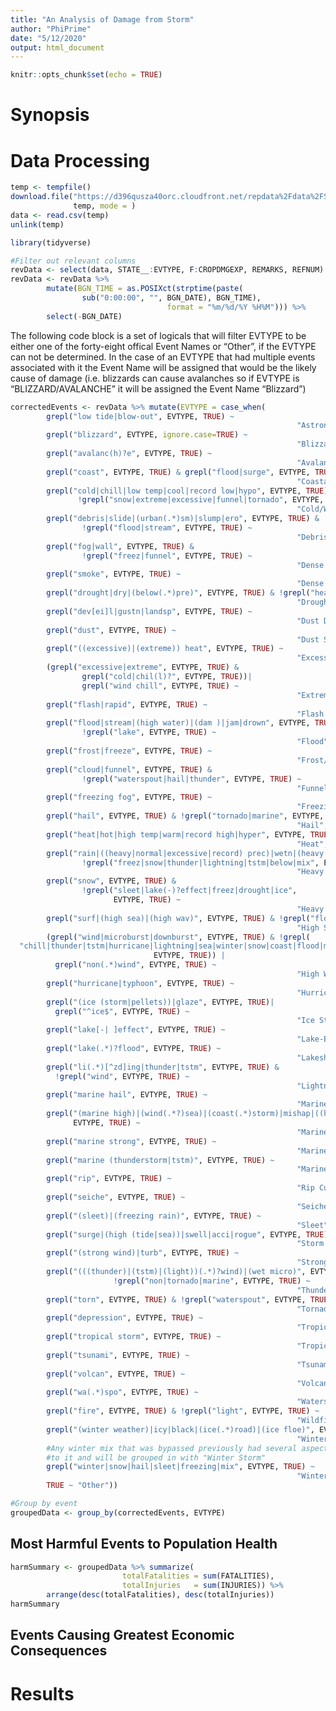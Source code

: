 ```yaml
---
title: "An Analysis of Damage from Storm"
author: "PhiPrime"
date: "5/12/2020"
output: html_document
---
```


```r
knitr::opts_chunk$set(echo = TRUE)
```

# Synopsis  


# Data Processing  


```r
temp <- tempfile()
download.file("https://d396qusza40orc.cloudfront.net/repdata%2Fdata%2FStormData.csv.bz2",
              temp, mode = )
data <- read.csv(temp)
unlink(temp)
```

```r
library(tidyverse)
```
```r
#Filter out relevant columns
revData <- select(data, STATE__:EVTYPE, F:CROPDMGEXP, REMARKS, REFNUM)
revData <- revData %>% 
        mutate(BGN_TIME = as.POSIXct(strptime(paste(
                sub("0:00:00", "", BGN_DATE), BGN_TIME), 
                                   format = "%m/%d/%Y %H%M"))) %>%
        select(-BGN_DATE)
```


The following code block is a set of logicals that will filter EVTYPE to be either one of the forty-eight offical Event Names or "Other", if the EVTYPE can not be determined. In the case of an EVTYPE that had multiple events associated with it the Event Name will be assigned that would be the likely cause of damage (i.e. blizzards can cause avalanches so if EVTYPE is "BLIZZARD/AVALANCHE" it will be assigned the Event Name "Blizzard")
```r
correctedEvents <- revData %>% mutate(EVTYPE = case_when(
        grepl("low tide|blow-out", EVTYPE, TRUE) ~ 
                                                                "Astronomical Low Tide",
        grepl("blizzard", EVTYPE, ignore.case=TRUE) ~ 
                                                                "Blizzard",
        grepl("avalanc(h)?e", EVTYPE, TRUE) ~ 
                                                                "Avalanche", 
        grepl("coast", EVTYPE, TRUE) & grepl("flood|surge", EVTYPE, TRUE) ~
                                                                "Coastal Flood",
        grepl("cold|chill|low temp|cool|record low|hypo", EVTYPE, TRUE) &
               !grepl("snow|extreme|excessive|funnel|tornado", EVTYPE, TRUE) ~
                                                                "Cold/Wind Chill",
        grepl("debris|slide|(urban(.*)sm)|slump|ero", EVTYPE, TRUE) & 
                !grepl("flood|stream", EVTYPE, TRUE) ~ 
                                                                "Debris Flow",
        grepl("fog|wall", EVTYPE, TRUE) & 
                !grepl("freez|funnel", EVTYPE, TRUE) ~ 
                                                                "Dense Fog",
        grepl("smoke", EVTYPE, TRUE) ~ 
                                                                "Dense Smoke",
        grepl("drought|dry|(below(.*)pre)", EVTYPE, TRUE) & !grepl("heat|micro", EVTYPE, TRUE) ~
                                                                "Drought",
        grepl("dev[ei]l|gustn|landsp", EVTYPE, TRUE) ~ 
                                                                "Dust Devil",
        grepl("dust", EVTYPE, TRUE) ~ 
                                                                "Dust Storm",
        grepl("((excessive)|(extreme)) heat", EVTYPE, TRUE) ~
                                                                "Excessive Heat",
        (grepl("excessive|extreme", EVTYPE, TRUE) &
                grepl("cold|chil(l)?", EVTYPE, TRUE))|
                grepl("wind chill", EVTYPE, TRUE) ~
                                                                "Extreme Cold/Wind Chill",
        grepl("flash|rapid", EVTYPE, TRUE) ~ 
                                                                "Flash Flood",
        grepl("flood|stream|(high water)|(dam )|jam|drown", EVTYPE, TRUE) & 
                !grepl("lake", EVTYPE, TRUE) ~
                                                                "Flood",
        grepl("frost|freeze", EVTYPE, TRUE) ~ 
                                                                "Frost/Freeze",
        grepl("cloud|funnel", EVTYPE, TRUE) & 
                !grepl("waterspout|hail|thunder", EVTYPE, TRUE) ~ 
                                                                "Funnel Cloud",
        grepl("freezing fog", EVTYPE, TRUE) ~ 
                                                                "Freezing Fog",
        grepl("hail", EVTYPE, TRUE) & !grepl("tornado|marine", EVTYPE, TRUE) ~
                                                                "Hail",
        grepl("heat|hot|high temp|warm|record high|hyper", EVTYPE, TRUE) ~ 
                                                                "Heat",
        grepl("rain|((heavy|normal|excessive|record) prec)|wetn|(heavy show)", EVTYPE, TRUE) &
                !grepl("freez|snow|thunder|lightning|tstm|below|mix", EVTYPE, TRUE) ~
                                                                "Heavy Rain",
        grepl("snow", EVTYPE, TRUE) &
                !grepl("sleet|lake(-)?effect|freez|drought|ice",
                       EVTYPE, TRUE) ~ 
                                                                "Heavy Snow",
        grepl("surf|(high sea)|(high wav)", EVTYPE, TRUE) & !grepl("flood|rip", EVTYPE, TRUE) ~
                                                                "High Surf",
        (grepl("wind|microburst|downburst", EVTYPE, TRUE) & !grepl(
  "chill|thunder|tstm|hurricane|lightning|sea|winter|snow|coast|flood|marine|wet",
                                EVTYPE, TRUE)) |
          grepl("non(.*)wind", EVTYPE, TRUE) ~ 
                                                                "High Wind",
        grepl("hurricane|typhoon", EVTYPE, TRUE) ~ 
                                                                "Hurricane (Typhoon)",
        grepl("(ice (storm|pellets))|glaze", EVTYPE, TRUE)|
          grepl("^ice$", EVTYPE, TRUE) ~ 
                                                                "Ice Storm",
        grepl("lake[-| ]effect", EVTYPE, TRUE) ~ 
                                                                "Lake-Effect Snow",
        grepl("lake(.*)?flood", EVTYPE, TRUE) ~ 
                                                                "Lakeshore Flood",
        grepl("li(.*)[^zd]ing|thunder|tstm", EVTYPE, TRUE) &
          !grepl("wind", EVTYPE, TRUE) ~ 
                                                                "Lightning",
        grepl("marine hail", EVTYPE, TRUE) ~ 
                                                                "Marine Hail",
        grepl("(marine high)|(wind(.*?)sea)|(coast(.*)storm)|mishap|((heavy)|(rough) sea)", 
              EVTYPE, TRUE) ~ 
                                                                "Marine High Wind",
        grepl("marine strong", EVTYPE, TRUE) ~ 
                                                                "Marine Strong Wind",
        grepl("marine (thunderstorm|tstm)", EVTYPE, TRUE) ~ 
                                                                "Marine Thunderstorm Wind",
        grepl("rip", EVTYPE, TRUE) ~ 
                                                                "Rip Current",
        grepl("seiche", EVTYPE, TRUE) ~ 
                                                                "Seiche",
        grepl("(sleet)|(freezing rain)", EVTYPE, TRUE) ~ 
                                                                "Sleet",
        grepl("surge|(high (tide|sea))|swell|acci|rogue", EVTYPE, TRUE) ~ 
                                                                "Storm Surge/Tide",
        grepl("(strong wind)|turb", EVTYPE, TRUE) ~ 
                                                                "Strong Wind",
        grepl("(((thunder)|(tstm)|(light))(.*)?wind)|(wet micro)", EVTYPE, TRUE) &
                       !grepl("non|tornado|marine", EVTYPE, TRUE) ~ 
                                                                "Thunderstorm Wind",
        grepl("torn", EVTYPE, TRUE) & !grepl("waterspout", EVTYPE, TRUE) ~
                                                                "Tornado",
        grepl("depression", EVTYPE, TRUE) ~ 
                                                                "Tropical Depression",
        grepl("tropical storm", EVTYPE, TRUE) ~ 
                                                                "Tropical Storm",
        grepl("tsunami", EVTYPE, TRUE) ~ 
                                                                "Tsunami",
        grepl("volcan", EVTYPE, TRUE) ~ 
                                                                "Volcanic Ash",
        grepl("wa(.*)spo", EVTYPE, TRUE) ~ 
                                                                "Waterspout",
        grepl("fire", EVTYPE, TRUE) & !grepl("light", EVTYPE, TRUE) ~ 
                                                                "Wildfire",
        grepl("(winter weather)|icy|black|(ice(.*)road)|(ice floe)", EVTYPE, TRUE) ~ 
                                                                "Winter Weather",
        #Any winter mix that was bypassed previously had several aspects 
        #to it and will be grouped in with "Winter Storm"
        grepl("winter|snow|hail|sleet|freezing|mix", EVTYPE, TRUE) ~
                                                                "Winter Storm",
        TRUE ~ "Other"))
```

```r
#Group by event
groupedData <- group_by(correctedEvents, EVTYPE)
```


## Most Harmful Events to Population Health  

```r
harmSummary <- groupedData %>% summarize(
                         totalFatalities = sum(FATALITIES), 
                         totalInjuries   = sum(INJURIES)) %>%
        arrange(desc(totalFatalities), desc(totalInjuries))
harmSummary
```


## Events Causing Greatest Economic Consequences  


# Results  
